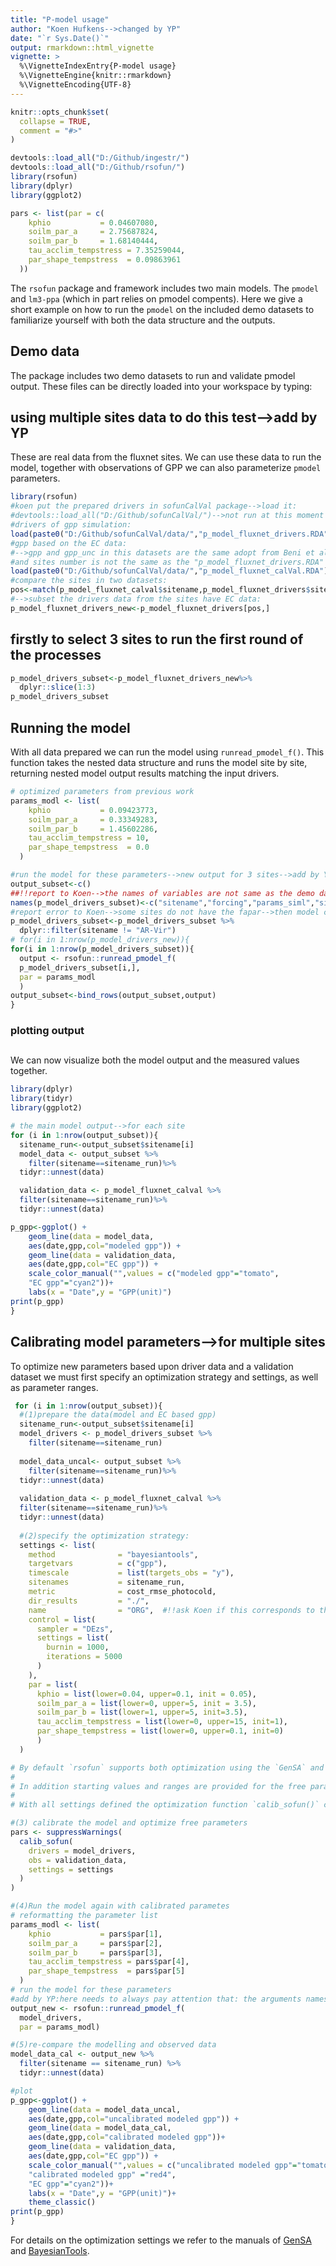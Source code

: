 ```yaml
---
title: "P-model usage"
author: "Koen Hufkens-->changed by YP"
date: "`r Sys.Date()`"
output: rmarkdown::html_vignette
vignette: >
  %\VignetteIndexEntry{P-model usage}
  %\VignetteEngine{knitr::rmarkdown}
  %\VignetteEncoding{UTF-8}
---
```


```r
knitr::opts_chunk$set(
  collapse = TRUE,
  comment = "#>"
)

devtools::load_all("D:/Github/ingestr/")
devtools::load_all("D:/Github/rsofun/")
library(rsofun)
library(dplyr)
library(ggplot2)

pars <- list(par = c(
    kphio           = 0.04607080,
    soilm_par_a     = 2.75687824,
    soilm_par_b     = 1.68140444,
    tau_acclim_tempstress = 7.35259044,
    par_shape_tempstress  = 0.09863961
  ))
```

The `rsofun` package and framework includes two main models. The `pmodel` and `lm3-ppa` (which in part relies on pmodel compents). Here we give a short example on how to run the `pmodel` on the included demo datasets to familiarize yourself with both the data structure and the outputs.

## Demo data

The package includes two demo datasets to run and validate pmodel output. These files can be directly loaded into your workspace by typing:

## using multiple sites data to do this test-->add by YP 
These are real data from the fluxnet sites. We can use these data to run the model, together with observations of GPP we can also parameterize `pmodel` parameters.


```r
library(rsofun)
#koen put the prepared drivers in sofunCalVal package-->load it:
#devtools::load_all("D:/Github/sofunCalVal/")-->not run at this moment becasue cannot access the euler
#drivers of gpp simulation:
load(paste0("D:/Github/sofunCalVal/data/","p_model_fluxnet_drivers.RDA"))
#gpp based on the EC data:
#-->gpp and gpp_unc in this datasets are the same adopt from Beni et al., 2018 New Phyto.
#and sites number is not the same as the "p_model_fluxnet_drivers.RDA"
load(paste0("D:/Github/sofunCalVal/data/","p_model_fluxnet_calVal.RDA")) 
#compare the sites in two datasets:
pos<-match(p_model_fluxnet_calval$sitename,p_model_fluxnet_drivers$sitename)
#-->subset the drivers data from the sites have EC data:
p_model_fluxnet_drivers_new<-p_model_fluxnet_drivers[pos,]
```

## firstly to select 3 sites to run the first round of the processes
```r
p_model_drivers_subset<-p_model_fluxnet_drivers_new%>%
  dplyr::slice(1:3)
p_model_drivers_subset
```

## Running the model
With all data prepared we can run the model using `runread_pmodel_f()`. This function takes the nested data structure and runs the model site by site, returning nested model output results matching the input drivers.

```r
# optimized parameters from previous work
params_modl <- list(
    kphio           = 0.09423773,
    soilm_par_a     = 0.33349283,
    soilm_par_b     = 1.45602286,
    tau_acclim_tempstress = 10,
    par_shape_tempstress  = 0.0
  )

#run the model for these parameters-->new output for 3 sites-->add by YP
output_subset<-c()
##!!report to Koen-->the names of variables are not same as the demo data
names(p_model_drivers_subset)<-c("sitename","forcing","params_siml","site_info","params_soil")
#report error to Koen-->some sites do not have the fapar-->then model cannot run
p_model_drivers_subset<-p_model_drivers_subset %>%
  dplyr::filter(sitename != "AR-Vir")
# for(i in 1:nrow(p_model_drivers_new)){
for(i in 1:nrow(p_model_drivers_subset)){
  output <- rsofun::runread_pmodel_f(
  p_model_drivers_subset[i,],
  par = params_modl
  )
output_subset<-bind_rows(output_subset,output)
}
```

### plotting output
##
We can now visualize both the model output and the measured values together.

```r
library(dplyr)
library(tidyr)
library(ggplot2)

# the main model output-->for each site
for (i in 1:nrow(output_subset)){
  sitename_run<-output_subset$sitename[i]
  model_data <- output_subset %>%
    filter(sitename==sitename_run)%>%
  tidyr::unnest(data)

  validation_data <- p_model_fluxnet_calval %>%
  filter(sitename==sitename_run)%>%
  tidyr::unnest(data)

p_gpp<-ggplot() +
    geom_line(data = model_data,
    aes(date,gpp,col="modeled gpp")) +
    geom_line(data = validation_data,
    aes(date,gpp,col="EC gpp")) +
    scale_color_manual("",values = c("modeled gpp"="tomato",
    "EC gpp"="cyan2"))+
    labs(x = "Date",y = "GPP(unit)")
print(p_gpp)
}

```

## Calibrating model parameters-->for multiple sites

To optimize new parameters based upon driver data and a validation dataset we must first specify an optimization strategy and settings, as well as parameter ranges.

```r
 for (i in 1:nrow(output_subset)){
  #(1)prepare the data(model and EC based gpp)
  sitename_run<-output_subset$sitename[i]
  model_drivers <- p_model_drivers_subset %>%
    filter(sitename==sitename_run)
  
  model_data_uncal<- output_subset %>%
    filter(sitename==sitename_run)%>%
  tidyr::unnest(data)
  
  validation_data <- p_model_fluxnet_calval %>%
  filter(sitename==sitename_run)%>%
  tidyr::unnest(data)
  
  #(2)specify the optimization strategy:
  settings <- list(
    method              = "bayesiantools",
    targetvars          = c("gpp"),
    timescale           = list(targets_obs = "y"),
    sitenames           = sitename_run,
    metric              = cost_rmse_photocold,
    dir_results         = "./",
    name                = "ORG",  #!!ask Koen if this corresponds to the Beni et al., 2020
    control = list(
      sampler = "DEzs",
      settings = list(
        burnin = 1000,
        iterations = 5000
      )
    ),
    par = list(
      kphio = list(lower=0.04, upper=0.1, init = 0.05),
      soilm_par_a = list(lower=0, upper=5, init = 3.5),
      soilm_par_b = list(lower=1, upper=5, init=3.5),
      tau_acclim_tempstress = list(lower=0, upper=15, init=1),
      par_shape_tempstress = list(lower=0, upper=0.1, init=0)
      )
  )

# By default `rsofun` supports both optimization using the `GenSA` and `BayesianTools` packages. The above statement provides settings for a `BayesianTools` approach using the DEza sampler. For this example the burnin and iterations are kept artificially low. In a real scenario you will have to increase these values orders of magnitude. Keep in mind that optimization routines rely on a cost function, which, depending on its structure influences parameter selection. A limited set of cost functions is provided all starting with `cost_*` but the model structure is transparent and custom cost functions can be easily written.
# 
# In addition starting values and ranges are provided for the free parameters in the model. Free parameters include, kphio, a, b, tau and shape. Be mindful that with newer version of rsofun additional parameters might be introduced, so re-check vignettes and model descriptions when updating existing code.
# 
# With all settings defined the optimization function `calib_sofun()` can be called with driver data and observations specified.

#(3) calibrate the model and optimize free parameters
pars <- suppressWarnings(
  calib_sofun(
    drivers = model_drivers,
    obs = validation_data,
    settings = settings
  )
)

#(4)Run the model again with calibrated parametes
# reformatting the parameter list
params_modl <- list(
    kphio           = pars$par[1],
    soilm_par_a     = pars$par[2],
    soilm_par_b     = pars$par[3],
    tau_acclim_tempstress = pars$par[4],
    par_shape_tempstress  = pars$par[5]
  )
# run the model for these parameters
#add by YP:here needs to always pay attention that: the arguments names in the r function should always correspond to the datasets
output_new <- rsofun::runread_pmodel_f(
  model_drivers,
  par = params_modl)

#(5)re-compare the modelling and observed data
model_data_cal <- output_new %>%
  filter(sitename == sitename_run) %>%
  tidyr::unnest(data)

#plot
p_gpp<-ggplot() +
    geom_line(data = model_data_uncal,
    aes(date,gpp,col="uncalibrated modeled gpp")) +
    geom_line(data = model_data_cal,
    aes(date,gpp,col="calibrated modeled gpp"))+
    geom_line(data = validation_data,
    aes(date,gpp,col="EC gpp")) +
    scale_color_manual("",values = c("uncalibrated modeled gpp"="tomato",
    "calibrated modeled gpp" ="red4",
    "EC gpp"="cyan2"))+
    labs(x = "Date",y = "GPP(unit)")+
    theme_classic()
print(p_gpp)
}

```

For details on the optimization settings we refer to the manuals of [GenSA](https://cran.r-project.org/web/packages/GenSA/index.html) and [BayesianTools](https://github.com/florianhartig/BayesianTools).
